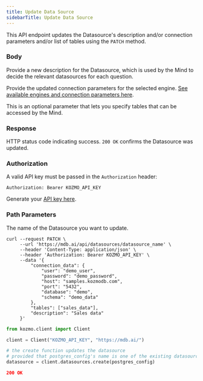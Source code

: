 ```yaml
---
title: Update Data Source
sidebarTitle: Update Data Source
---
```


This API endpoint updates the Datasource's description and/or connection parameters and/or list of tables using the `PATCH` method.

### Body

<ParamField body='description' type='string'>

Provide a new description for the Datasource, which is used by the Mind to decide the relevant datasources for each question.

</ParamField>

<ParamField body='connection_data' type='array'>

Provide the updated connection parameters for the selected engine. [See available engines and connection parameters here](/kozmo/data_sources).

</ParamField>

<ParamField body='tables' type='array'>

This is an optional parameter that lets you specify tables that can be accessed by the Mind.

</ParamField>

### Response

<ResponseField name="status" type="string" required>  

HTTP status code indicating success. `200 OK` confirms the Datasource was updated.

</ResponseField>

### Authorization

A valid API key must be passed in the `Authorization` header:

```
Authorization: Bearer KOZMO_API_KEY
```

Generate your [API key here](https://mdb.ai/apiKeys).

### Path Parameters

<ParamField body='datasource_name' type='string' required>

The name of the Datasource you want to update.

</ParamField>

<RequestExample>

```shell Shell
curl --request PATCH \
     --url 'https://mdb.ai/api/datasources/datasource_name' \
     --header 'Content-Type: application/json' \
     --header 'Authorization: Bearer KOZMO_API_KEY' \
     --data '{
         "connection_data": {
             "user": "demo_user",
             "password": "demo_password",
             "host": "samples.kozmodb.com",
             "port": "5432",
             "database": "demo",
             "schema": "demo_data"
         },
         "tables": ["sales_data"],
         "description": "Sales data" 
     }'
```

```python Python
from kozmo.client import Client

client = Client("KOZMO_API_KEY", "https://mdb.ai/")

# the create function updates the datasource
# provided that postgres_config's name is one of the existing datasources
datasource = client.datasources.create(postgres_config)
```

</RequestExample>

<ResponseExample>

```json Response
200 OK
```

</ResponseExample>
